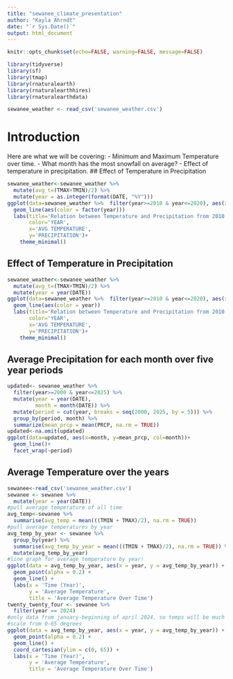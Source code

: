 ```yaml
---
title: "sewanee_climate_presentation"
author: "Kayla Ahrndt"
date: "`r Sys.Date()`"
output: html_document
---
```


```r
knitr::opts_chunk$set(echo=FALSE, warning=FALSE, message=FALSE)

library(tidyverse)
library(sf)
library(tmap)
library(rnaturalearth)
library(rnaturalearthhires)
library(rnaturalearthdata)

sewanee_weather <- read_csv('sewanee_weather.csv')
```

# Introduction
Here are what we will be covering:
- Minimum and Maximum Temperature over time.
- What month has the most snowfall on average?
- Effect of temperature in precipitation.
## Effect of Temperature in Precipitation

```r
sewanee_weather<-sewanee_weather %>%
  mutate(avg_t=(TMAX+TMIN)/2) %>%
  mutate(year = as.integer(format(DATE, "%Y")))
ggplot(data=sewanee_weather %>%  filter(year>=2010 & year<=2020), aes(x=avg_t, y= PRCP))+
  geom_line(aes(color = factor(year)))
  labs(title='Relation between Temperature and Precipitation from 2010 to 2020',
       color='YEAR',
       x='AVG TEMPERATURE',
       y='PRECIPITATION')+
    theme_minimal()
```

## Effect of Temperature in Precipitation

```r
sewanee_weather<-sewanee_weather %>%
  mutate(avg_t=(TMAX+TMIN)/2) %>%
  mutate(year = year(DATE))
ggplot(data=sewanee_weather %>%  filter(year>=2010 & year<=2020), aes(x=avg_t, y= PRCP))+
  geom_line(aes(color = year))
  labs(title='Relation between Temperature and Precipitation from 2010 to 2020',
       color='YEAR',
       x='AVG TEMPERATURE',
       y='PRECIPITATION')+
    theme_minimal()
```

## Average Precipitation for each month over five year periods

```r
updated<- sewanee_weather %>%
  filter(year>=2000 & year<=2025) %>%
  mutate(year = year(DATE),
         month = month(DATE)) %>%
  mutate(period = cut(year, breaks = seq(2000, 2025, by = 5))) %>%
  group_by(period, month) %>%
  summarize(mean_prcp = mean(PRCP, na.rm = TRUE))
updated<-na.omit(updated)
ggplot(data=updated, aes(x=month, y=mean_prcp, col=month))+
  geom_line()+
  facet_wrap(~period)
```

## Average Temperature over the years

```r
sewanee<-read_csv('sewanee_weather.csv')
sewanee <- sewanee %>%
  mutate(year = year(DATE))
#pull average temperature of all time
avg_temp<-sewanee %>%
  summarise(avg_temp = mean(((TMIN + TMAX)/2), na.rm = TRUE))
#pull average temperatures by year
avg_temp_by_year <- sewanee %>%
  group_by(year) %>%
  summarise(avg_temp_by_year = mean(((TMIN + TMAX)/2), na.rm = TRUE)) %>%
  mutate(avg_temp_by_year)
#line graph for average temperature by year!
ggplot(data = avg_temp_by_year, aes(x = year, y = avg_temp_by_year)) +
  geom_point(alpha = 0.2) +
  geom_line() +
  labs(x = 'Time (Year)',
       y = 'Average Temperature',
       title = 'Average Temperature Over Time')
twenty_twenty_four <- sewanee %>%
  filter(year == 2024)
#only data from january-beginning of april 2024, so temps will be much lower on avg so far!
#scale from 0-65 degrees
ggplot(data = avg_temp_by_year, aes(x = year, y = avg_temp_by_year)) +
  geom_point(alpha = 0.2) +
  geom_line() +
  coord_cartesian(ylim = c(0, 65)) +
  labs(x = 'Time (Year)',
       y = 'Average Temperature',
       title = 'Average Temperature Over Time')
```